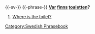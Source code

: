 {{-sv-}}
{{-phrase-}}
'''[[Var]] [[finns]] [[toaletten]]?'''

#[[Where is the toilet?]]

[[Category:Swedish Phrasebook]]